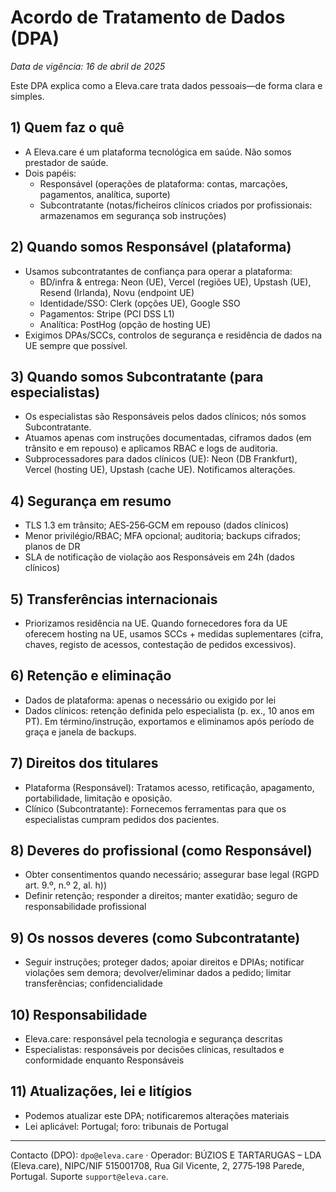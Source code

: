 # Acordo de Tratamento de Dados (DPA)

_Data de vigência: 16 de abril de 2025_

Este DPA explica como a Eleva.care trata dados pessoais—de forma clara e simples.

## 1) Quem faz o quê

- A Eleva.care é um plataforma tecnológica em saúde. Não somos prestador de saúde.
- Dois papéis:
  - Responsável (operações de plataforma: contas, marcações, pagamentos, analítica, suporte)
  - Subcontratante (notas/ficheiros clínicos criados por profissionais: armazenamos em segurança sob instruções)

## 2) Quando somos Responsável (plataforma)

- Usamos subcontratantes de confiança para operar a plataforma:
  - BD/infra & entrega: Neon (UE), Vercel (regiões UE), Upstash (UE), Resend (Irlanda), Novu (endpoint UE)
  - Identidade/SSO: Clerk (opções UE), Google SSO
  - Pagamentos: Stripe (PCI DSS L1)
  - Analítica: PostHog (opção de hosting UE)
- Exigimos DPAs/SCCs, controlos de segurança e residência de dados na UE sempre que possível.

## 3) Quando somos Subcontratante (para especialistas)

- Os especialistas são Responsáveis pelos dados clínicos; nós somos Subcontratante.
- Atuamos apenas com instruções documentadas, ciframos dados (em trânsito e em repouso) e aplicamos RBAC e logs de auditoria.
- Subprocessadores para dados clínicos (UE): Neon (DB Frankfurt), Vercel (hosting UE), Upstash (cache UE). Notificamos alterações.

## 4) Segurança em resumo

- TLS 1.3 em trânsito; AES‑256‑GCM em repouso (dados clínicos)
- Menor privilégio/RBAC; MFA opcional; auditoria; backups cifrados; planos de DR
- SLA de notificação de violação aos Responsáveis em 24h (dados clínicos)

## 5) Transferências internacionais

- Priorizamos residência na UE. Quando fornecedores fora da UE oferecem hosting na UE, usamos SCCs + medidas suplementares (cifra, chaves, registo de acessos, contestação de pedidos excessivos).

## 6) Retenção e eliminação

- Dados de plataforma: apenas o necessário ou exigido por lei
- Dados clínicos: retenção definida pelo especialista (p. ex., 10 anos em PT). Em término/instrução, exportamos e eliminamos após período de graça e janela de backups.

## 7) Direitos dos titulares

- Plataforma (Responsável): Tratamos acesso, retificação, apagamento, portabilidade, limitação e oposição.
- Clínico (Subcontratante): Fornecemos ferramentas para que os especialistas cumpram pedidos dos pacientes.

## 8) Deveres do profissional (como Responsável)

- Obter consentimentos quando necessário; assegurar base legal (RGPD art. 9.º, n.º 2, al. h))
- Definir retenção; responder a direitos; manter exatidão; seguro de responsabilidade profissional

## 9) Os nossos deveres (como Subcontratante)

- Seguir instruções; proteger dados; apoiar direitos e DPIAs; notificar violações sem demora; devolver/eliminar dados a pedido; limitar transferências; confidencialidade

## 10) Responsabilidade

- Eleva.care: responsável pela tecnologia e segurança descritas
- Especialistas: responsáveis por decisões clínicas, resultados e conformidade enquanto Responsáveis

## 11) Atualizações, lei e litígios

- Podemos atualizar este DPA; notificaremos alterações materiais
- Lei aplicável: Portugal; foro: tribunais de Portugal

---

Contacto (DPO): `dpo@eleva.care` · Operador: BÚZIOS E TARTARUGAS – LDA (Eleva.care), NIPC/NIF 515001708, Rua Gil Vicente, 2, 2775‑198 Parede, Portugal. Suporte `support@eleva.care`.
